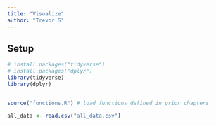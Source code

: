 ```yaml
---
title: "Visualize"
author: "Trevor S"
---
```


## Setup

```r
# install.packages("tidyverse")
# install.packages("dplyr")
library(tidyverse)
library(dplyr)


source("functions.R") # load functions defined in prior chapters

all_data <- read.csv("all_data.csv")
```
